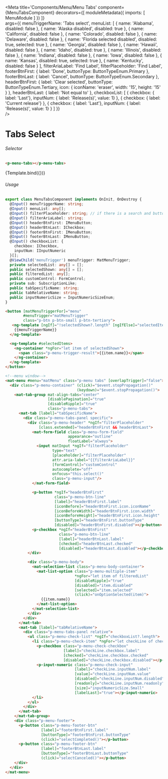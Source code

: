 


<Meta title='Components/Menu/Menu Tabs'
    component={MenuTabsComponent}
    decorators={[
      moduleMetadata({
          imports: [
              MenuModule
          ]
      })
    ]}  
    args={{
      menuTriggerName: 'Tabs select',
      menuList: [
        { name: 'Alabama',
          disabled: false
        },
        { name: 'Alaska disabled',
          disabled: true
        },
        { name: 'California',
          disabled: false
        },
        { name: 'Colorado',
          disabled: false
        },
        { name: 'Delaware',
          disabled: false
        },
        { name: 'Florida selected disabled',
          disabled: true,
          selected: true
        },
        { name: 'Georgia',
          disabled: false
        },
        { name: 'Hawaii',
          disabled: false
        },
        { name: 'Idaho',
          disabled: true
        },
        { name: 'Illinois',
          disabled: false
        },
        { name: 'Indiana',
          disabled: false
        },
        { name: 'Iowa',
          disabled: false
        },
        { name: 'Kansas',
          disabled: true,
          selected: true
        },
        { name: 'Kentucky',
          disabled: false
        }
      ],
      filterAriaLabel: 'Find Label',
      filterPlaceholder: 'Find Label',
      footerBtnFirst: {
        label: 'Done',
        buttonType: ButtonTypeEnum.Primary
      },
      footerBtnLast: {
        label: 'Cancel',
        buttonType: ButtonTypeEnum.Secondary
      },
      headerBtnFirst: {
        label: 'Clear selected',
        buttonType: ButtonTypeEnum.Tertiary,
        icon: {
          iconName: 'eraser',
          width: '15',
          height: '15'
        }
      },
      headerBtnLast: {
        label: 'Not equal to'
      },
      checkboxList: [
        { 
          checkbox: { label: 'Last'},
          inputNum: { label: 'Release(s)', value: 1}
        },
        { 
          checkbox: { label: 'Current release'}
        },
        { 
          checkbox: { label: 'Last'},
          inputNum: { label: 'Release(s)', value: 1}
        }
      ]
    }}  
 />


# Tabs Select

###### Selector
```html
<p-menu-tabs></p-menu-tabs>
```

<Canvas>
  <Story name="Tabs Select"
    args={{ 
    }}>
    {Template.bind({})}
  </Story>
</Canvas>

###### Usage
```ts
export class MenuTabsComponent implements OnInit, OnDestroy {
  @Input() menuTriggerName: string;
  @Input() menuList: any[];
  @Input() filterPlaceholder: string; // if there is a search and buttons
  @Input() filterAriaLabel: string;
  @Input() headerBtnFirst: IMenuButton;
  @Input() headerBtnLast: ICheckbox;
  @Input() footerBtnFirst: IMenuButton;
  @Input() footerBtnLast: IMenuButton;
  @Input() checkboxList: {
    checkbox: ICheckbox,
    inputNum: IInputNumeric
  }[];
  @ViewChild('menuTrigger') menuTrigger: MatMenuTrigger;
  private selectedList: any[] = [];
  public selectedShown: any[] = [];
  public filteredList: any[];
  public customControl: FormControl;
  private sub: SubscriptionLike;
  public tabSpecificName: string;
  public tabRelativeName: string;
  public inputNumericSize = InputNumericSizeEnum;
}
```
```html
<button [matMenuTriggerFor]="menu"
        #menuTrigger="matMenuTrigger"
        class="p-btn p-btn-small p-btn-tertiary">
   <ng-template [ngIf]="!selectedShown?.length" [ngIfElse]="selectedItems">
    {{menuTriggerName}}
  </ng-template>

  <ng-template #selectedItems>
    <ng-container *ngFor="let item of selectedShown">
      <span class="p-menu-trigger-result">{{item.name}}</span>
    </ng-container>
  </ng-template>
</button>

<!--menu window-->
<mat-menu #menu="matMenu" class="p-menu tabs" [overlapTrigger]="false">
  <div class="p-menu-container" (click)="$event.stopPropagation()"
                                (keydown)="$event.stopPropagation()">
    <mat-tab-group mat-align-tabs="center"
                   [disablePagination]="true"
                   [disableRipple]="true"
                   class="p-menu-tabs">
      <mat-tab [label]="tabSpecificName">
        <div class="p-menu-tabs-panel specific">
          <div class="p-menu-header" *ngIf="filterPlaceholder"
               [class.extended]="headerBtnFirst && headerBtnLast">
            <mat-form-field class="p-menu-form-field"
                            appearance="outline"
                            floatLabel="always">
              <input matInput *ngIf="filterPlaceholder"
                     type="text"
                     [placeholder]="filterPlaceholder"
                     attr.aria-label="{{filterAriaLabel}}"
                     [formControl]="customControl"
                     autocomplete="off"
                     onfocus="this.select()"
                     class="p-menu-input"/>
            </mat-form-field>

            <p-button *ngIf="headerBtnFirst"
                      class="p-menu-btn-line"
                      [label]="headerBtnFirst.label"
                      [iconBefore]="headerBtnFirst.icon.iconName"
                      [iconBeforeWidth]="headerBtnFirst.icon.width"
                      [iconBeforeHeight]="headerBtnFirst.icon.height"
                      [buttonType]="headerBtnFirst.buttonType"
                      [disabled]="headerBtnFirst.disabled"></p-button>
            <p-checkbox *ngIf="headerBtnFirst"
                        class="p-menu-btn-line"
                        [label]="headerBtnLast.label"
                        [checked]="headerBtnLast.checked"
                        [disabled]="headerBtnLast.disabled"></p-checkbox>
          </div>

          <div class="p-menu-body">
            <mat-selection-list class="p-menu-body-container">
              <mat-list-option class="p-menu-multiple-item"
                               *ngFor="let item of filteredList"
                               [disableRipple]="true"
                               [disabled]="item.disabled"
                               [selected]="item.selected"
                               (click)="onOptionSelected(item)">
                {{item.name}}
              </mat-list-option>
            </mat-selection-list>
          </div>
        </div>
      </mat-tab>
      <mat-tab [label]="tabRelativeName">
        <div class="p-menu-tabs-panel relative">
          <ul class="p-menu-check-list" *ngIf="checkboxList?.length">
            <li class="p-menu-check-item" *ngFor="let checkLine of checkboxList">
              <p-checkbox class="p-menu-check-checkbox"
                          [label]="checkLine.checkbox.label"
                          [checked]="checkLine.checkbox.checked"
                          [disabled]="checkLine.checkbox.disabled"></p-checkbox>
              <p-input-numeric class="p-menu-check-input"
                               [label]="checkLine.inputNum.label"
                               [value]="checkLine.inputNum.value"
                               [disabled]="checkLine.inputNum.disabled"
                               [readonly]="checkLine.inputNum.readonly"
                               [size]="inputNumericSize.Small"
                               [labelLast]="true"></p-input-numeric>
            </li>
          </ul>
        </div>
      </mat-tab>
    </mat-tab-group>
    <div class="p-menu-footer">
      <p-button class="p-menu-footer-btn"
                [label]="footerBtnFirst.label"
                [buttonType]="footerBtnFirst.buttonType"
                (click)="selectCompleted()"></p-button>
      <p-button class="p-menu-footer-btn"
                [label]="footerBtnLast.label"
                [buttonType]="footerBtnLast.buttonType"
                (click)="selectCanceled()"></p-button>
    </div>
  </div>
</mat-menu>

```
